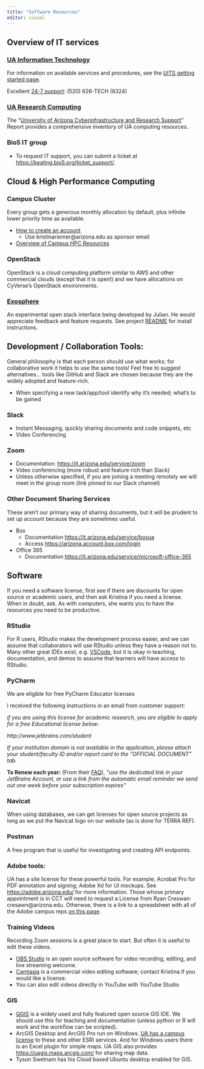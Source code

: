 ```yaml
---
title: "Software Resources"
editor: visual
---
```


## Overview of IT services

### [UA Information Technology](https://it.arizona.edu/)

For information on available services and procedures, see the [UITS getting started page](https://it.arizona.edu/getting-started).

Excellent [24-7 support](https://it.arizona.edu/service/247-it-support): (520) 626-TECH (8324)

### [UA Research Computing](https://it.arizona.edu/research)

The "[University of Arizona Cyberinfrastructure and Research Support](https://public.confluence.arizona.edu/download/attachments/86409304/University_Arizona_Cyberinfrastructure_Report%281%29.docx?version=1&modificationDate=1602083298000&api=v2)" Report provides a comprehensive inventory of UA computing resources.

### Bio5 IT group <!--# do we need this section? -->

-   To request IT support, you can submit a ticket at <https://keating.bio5.org/ticket_support/>.

## Cloud & High Performance Computing

### Campus Cluster

Every group gets a generous monthly allocation by default, plus infinite lower priority time as available.

-   [How to create an account](https://hpcdocs.hpc.arizona.edu/registration_and_access/account_creation/)
    -   Use kristinariemer\@arizona.edu as sponsor email
-   [Overview of Campus HPC Resources](https://hpcdocs.hpc.arizona.edu/resources/compute_resources/)

### OpenStack

OpenStack is a cloud computing platform similar to AWS and other commercial clouds (except that it is open!) and we have allocations on CyVerse's OpenStack environments.

### [Exosphere](https://gitlab.com/exosphere/exosphere)

An experimental open stack interface being developed by Julian.
He would appreciate feedback and feature requests.
See project [README](https://gitlab.com/exosphere/exosphere/-/blob/master/README.md?ref_type=heads) for install instructions.

## Development / Collaboration Tools:

General philosophy is that each person should use what works; for collaborative work it helps to use the same tools!
Feel free to suggest alternatives...
tools like GitHub and Slack are chosen because they are the widely adopted and feature-rich.

-   When specifying a new task/app/tool identify why it's needed; what's to be gained

### Slack

-   Instant Messaging, quickly sharing documents and code snippets, etc
-   Video Conferencing

### Zoom

-   Documentation: <https://it.arizona.edu/service/zoom>
-   Video conferencing (more robust and feature rich than Slack)
-   Unless otherwise specified, if you are joining a meeting remotely we will meet in the group room (link pinned to our Slack channel)

### Other Document Sharing Services

These aren't our primary way of sharing documents, but it will be prudent to set up account because they are sometimes useful.

-   Box
    -   Documentation <https://it.arizona.edu/service/boxua>
    -   Access <https://arizona.account.box.com/login>
-   Office 365
    -   Documentation <https://it.arizona.edu/service/microsoft-office-365>

## Software

If you need a software license, first see if there are discounts for open source or academic users, and then ask Kristina if you need a license.
When in doubt, ask.
As with computers, she wants you to have the resources you need to be productive.

### RStudio

For R users, RStudio makes the development process easier, and we can assume that collaborators will use RStudio unless they have a reason not to.
Many other great IDEs exist, e.g.
[VSCode](https://code.visualstudio.com/), but it is okay in teaching, documentation, and demos to assume that learners will have access to RStudio.

### PyCharm

We are eligible for free PyCharm Educator licenses

I received the following instructions in an email from customer support:

*if you are using this license for academic research, you are eligible to apply for a free Educational license below:*

*http://www.jetbrains.com/student*

*If your institution domain is not available in the application, please attach your student/faculty ID and/or report card to the "OFFICIAL DOCUMENT" tab.*

**To Renew each year:** (From their [FAQ](https://www.jetbrains.com/community/education/#students)), *"use the dedicated link in your JetBrains Account, or use a link from the automatic email reminder we send out one week before your subscription expires"*

### Navicat

When using databases, we can get licenses for open source projects as long as we put the Navicat logo on our website (as is done for TERRA REF).

### Postman

A free program that is useful for investigating and creating API endpoints.

### Adobe tools:

UA has a site license for these powerful tools.
For example, Acrobat Pro for PDF annotation and signing; Adobe Xd for UI mockups.
See <https://adobe.arizona.edu/> for more information.
Those whose primary appointment is in CCT will need to request a License from Ryan Creswan: cresawn\@arizona.edu.
Otherwse, there is a link to a spreadsheet with all of the Adobe campus reps [on this page](https://softwarelicense.arizona.edu/adobe-shared-device-licensing).

### Training Videos

Recording Zoom sessions is a great place to start.
But often it is useful to edit these videos.

-   [OBS Studio](https://obsproject.com/) is an open source software for video recording, editing, and live streaming welcome.
-   [Camtasia](https://www.techsmith.com/video-editor.html) is a commercial video editing software; contact Kristina if you would like a license.
-   You can also edit videos directly in YouTube with YouTube Studio

### GIS

-   [QGIS](https://qgis.org/en/site/) is a widely used and fully featured open source GIS IDE. We should use this for teaching and documentation (unless python or R will work and the workflow can be scripted).
-   ArcGIS Desktop and ArcGIS Pro run on Windows. [UA has a campus license](https://softwarelicense.arizona.edu/esri) to these and other ESRI services. And for Windows users there is an Excel plugin for simple maps. UA GIS also provides <https://uagis.maps.arcgis.com/> for sharing map data.
-   Tyson Swetnam has his Cloud based Ubuntu desktop enabled for GIS.
